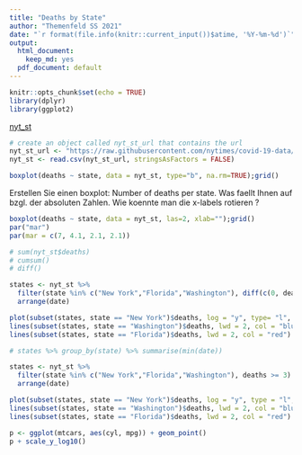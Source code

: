 ```yaml
---
title: "Deaths by State"
author: "Themenfeld SS 2021"
date: "`r format(file.info(knitr::current_input())$atime, '%Y-%m-%d')`"
output:
  html_document:
    keep_md: yes
  pdf_document: default
---
```


```r
knitr::opts_chunk$set(echo = TRUE)
library(dplyr)
library(ggplot2)
```

[nyt_st](https://github.com/nytimes/covid-19-data)

```r
# create an object called nyt_st_url that contains the url
nyt_st_url <- "https://raw.githubusercontent.com/nytimes/covid-19-data/master/us-states.csv"
nyt_st <- read.csv(nyt_st_url, stringsAsFactors = FALSE)
```

```r
boxplot(deaths ~ state, data = nyt_st, type="b", na.rm=TRUE);grid()
```

Erstellen Sie einen boxplot: Number of deaths per state. Was faellt Ihnen auf bzgl. der absoluten Zahlen. Wie koennte man die x-labels rotieren ?
```r
boxplot(deaths ~ state, data = nyt_st, las=2, xlab="");grid()
par("mar")
par(mar = c(7, 4.1, 2.1, 2.1))

# sum(nyt_st$deaths)
# cumsum()
# diff()
```

```r
states <- nyt_st %>%
  filter(state %in% c("New York","Florida","Washington"), diff(c(0, deaths)) >= 3) %>%
  arrange(date)

plot(subset(states, state == "New York")$deaths, log = "y", type= "l", xlab = "days since 3 deaths first recorded", ylab = "deaths", lwd = 2, col = "darkgreen", main = "Cumulative Deaths due to Covid");grid()
lines(subset(states, state == "Washington")$deaths, lwd = 2, col = "blue")
lines(subset(states, state == "Florida")$deaths, lwd = 2, col = "red")

# states %>% group_by(state) %>% summarise(min(date))
```

```r
states <- nyt_st %>%
  filter(state %in% c("New York","Florida","Washington"), deaths >= 3) %>%
  arrange(date)

plot(subset(states, state == "New York")$deaths, log = "y", type = "l", xlab = "days since 3 deaths first recorded", ylab = "deaths", lwd = 2, col = "darkgreen", main = "Cumulative Deaths due to Covid");grid()
lines(subset(states, state == "Washington")$deaths, lwd = 2, col = "blue")
lines(subset(states, state == "Florida")$deaths, lwd = 2, col = "red")
```
```r
p <- ggplot(mtcars, aes(cyl, mpg)) + geom_point()
p + scale_y_log10()
```